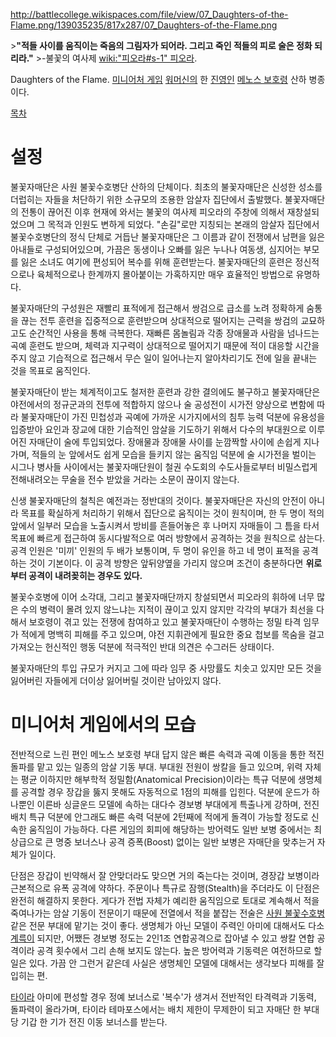 http://battlecollege.wikispaces.com/file/view/07_Daughters-of-the-Flame.png/139035235/817x287/07_Daughters-of-the-Flame.png

>'''"적들 사이를 움직이는 죽음의 그림자가 되어라. 그리고 죽인 적들의 피로 술은 정화 되리라."'''
>-불꽃의 여사제 [[wiki:"피오라#s-1" 피오라]].

Daughters of the Flame. [[미니어처 게임]] [[워머신]]의 한 [[진영]]인 [[메노스 보호령]] 산하 병종이다. 

[[목차]]
= 설정 =
불꽃자매단은 사원 불꽃수호병단 산하의 단체이다. 최초의 불꽃자매단은 신성한 성소를 더럽히는 자들을 처단하기 위한 소규모의 조용한 암살자 집단에서 출발했다. 불꽃자매단의 전통이 끊어진 이후 현재에 와서는 불꽃의 여사제 피오라의 주창에 의해서 재창설되었으며 그 목적과 인원도 변하게 되었다. "손길"로만 지칭되는 본래의 암살자 집단에서 불꽃수호병단의 정식 단체로 거듭난 불꽃자매단은 그 이름과 같이 전쟁에서 남편을 잃은 아내들로 구성되어있으며, 가끔은 동생이나 오빠를 잃은 누나나 여동생, 심지어는 부모를 잃은 소녀도 여기에 편성되어 복수를 위해 훈련받는다. 불꽃자매단의 훈련은 정신적으로나 육체적으로나 한계까지 몰아붙이는 가혹하지만 매우 효율적인 방법으로 유명하다.

불꽃자매단의 구성원은 재빨리 표적에게 접근해서 쌍검으로 급소를 노려 정확하게 숨통을 끊는 전투 훈련을 집중적으로 훈련받으며 상대적으로 떨어지는 근력을 쌍검의 교묘하고도 순간적인 사용을 통해 극복한다. 재빠른 몸놀림과 각종 장애물과 사람을 넘나드는 곡예 훈련도 받으며, 체력과 지구력이 상대적으로 떨어지기 때문에 적이 대응할 시간을 주지 않고 기습적으로 접근해서 무슨 일이 일어나는지 알아차리기도 전에 일을 끝내는 것을 목표로 움직인다. 

불꽃자매단이 받는 체계적이고도 철저한 훈련과 강한 결의에도 불구하고 불꽃자매단은 야전에서의 정규군과의 전투에 적합하지 않으나 술 공성전이 시가전 양상으로 변함에 따라 불꽃자매단이 가진 민첩성과 곡예에 가까운 시가지에서의 침투 능력 덕분에 유용성을 입증받아 요인과 장교에 대한 기습적인 암살을 기도하기 위해서 다수의 부대원으로 이루어진 자매단이 술에 투입되었다. 장애물과 장애물 사이를 눈깜짝할 사이에 손쉽게 지나가며, 적들의 눈 앞에서도 쉽게 모습을 들키지 않는 움직임 덕분에 술 시가전을 벌이는 시그나 병사들 사이에서는 불꽃자매단원이 철권 수도회의 수도사들로부터 비밀스럽게 전해내려오는 무술을 전수 받았을 거라는 소문이 끊이지 않는다. 

신생 불꽃자매단의 철칙은 예전과는 정반대의 것이다. 불꽃자매단은 자신의 안전이 아니라 목표를 확실하게 처리하기 위해서 집단으로 움직이는 것이 원칙이며, 한 두 명이 적의 앞에서 일부러 모습을 노출시켜서 방비를 흔들어놓은 후 나머지 자매들이 그 틈을 타서 목표에 빠르게 접근하여 동시다발적으로 여러 방향에서 공격하는 것을 원칙으로 삼는다. 공격 인원은 '미끼' 인원의 두 배가 보통이며, 두 명이 유인을 하고 네 명이 표적을 공격하는 것이 기본이다. 이 공격 방향은 앞뒤양옆을 가리지 않으며 조건이 충분하다면 '''위로부터 공격이 내려꽂히는 경우도 있다.'''

불꽃수호병에 이어 소각대, 그리고 불꽃자매단까지 창설되면서 피오라의 휘하에 너무 많은 수의 병력이 몰려 있지 않느냐는 지적이 끊이고 있지 않지만 각각의 부대가 최선을 다해서 보호령이 겪고 있는 전쟁에 참여하고 있고 불꽃자매단이 수행하는 정밀 타격 임무가 적에게 명백히 피해를 주고 있으며, 야전 지휘관에게 필요한 중요 첩보를 목숨을 걸고 가져오는 헌신적인 행동 덕분에 적극적인 반대 의견은 수그러든 상태이다.

불꽃자매단의 투입 규모가 커지고 그에 따라 임무 중 사망률도 치솟고 있지만 모든 것을 잃어버린 자들에게 더이상 잃어버릴 것이란 남아있지 않다.


= 미니어처 게임에서의 모습 =
전반적으로 느린 편인 메노스 보호령 부대 답지 않은 빠른 속력과 곡예 이동을 통한 적진 돌파를 맡고 있는 일종의 암살 기동 부대. 부대원 전원이 쌍칼을 들고 있으며, 위력 자체는 평균 이하지만 해부학적 정밀함(Anatomical Precision)이라는 특규 덕분에 생명체를 공격할 경우 장갑을 뚫지 못해도 자동적으로 1점의 피해를 입힌다. 덕분에 운드가 하나뿐인 이른바 싱글운드 모델에 속하는 대다수 경보병 부대에게 특출나게 강하며, 전진 배치 특규 덕분에 안그래도 빠른 속력 덕분에 2턴째에 적에게 돌격이 가능할 정도로 신속한 움직임이 가능하다. 다른 게임의 회피에 해당하는 방어력도 일반 보병 중에서는 최상급으로 큰 명중 보너스나 공격 증폭(Boost) 없이는 일반 보병은 자매단을 맞추는거 자체가 일이다.

단점은 장갑이 빈약해서 잘 안맞더라도 맞으면 거의 죽는다는 것이며, 경장갑 보병이라 근본적으로 유폭 공격에 약하다. 주문이나 특규로 잠행(Stealth)을 주더라도 이 단점은 완전히 해결하지 못한다. 게다가 전법 자체가 예리한 움직임으로 토대로 계속해서 적을 죽여나가는 암살 기동이 전문이기 때문에 전열에서 적을 붙잡는 전술은 [[사원 불꽃수호병]] 같은 전문 부대에 맡기는 것이 좋다. 생명체가 아닌 모델이 주력인 아미에 대해서도 다소 [[계륵]]이 되지만, 어쨌든 경보병 정도는 2인1조 연합공격으로 잡아낼 수 있고 쌍칼 연합 공격이라 공격 횟수에서 그리 손해 보지도 않는다. 높은 방어력과 기동력은 여전하므로 할 일은 있다. 가끔 안 그런거 같은데 사실은 생명체인 모델에 대해서는 생각보다 피해를 잘 입히는 편.

[[타이라]] 아미에 편성할 경우 정예 보너스로 '복수'가 생겨서 전반적인 타격력과 기동력, 돌파력이 올라가며, 타이라 테마포스에서는 배치 제한이 무제한이 되고 자매단 한 부대당 기갑 한 기가 전진 이동 보너스를 받는다.
